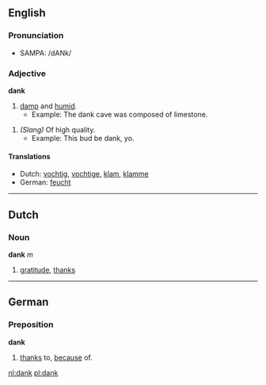 {{See|Dank}}

==English==
===Pronunciation===
*{{US}} SAMPA: /dANk/

===Adjective===
'''dank'''

# [[damp]] and [[humid]].
#*Example: The dank cave was composed of limestone.


# ''(Slang)'' Of high quality.
#*Example: This bud be dank, yo.

====Translations====
*Dutch: [[vochtig]], [[vochtige]], [[klam]], [[klamme]]
*German: [[feucht]]

----
==Dutch==
===Noun===
'''dank''' ''m''

#[[gratitude]], [[thanks]]

----
==German==
===Preposition===
'''dank'''

#[[thanks]] to, [[because]] of.

[[nl:dank]]
[[pl:dank]]